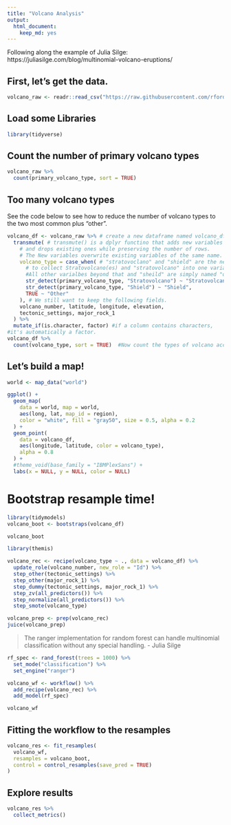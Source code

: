```yaml
---
title: "Volcano Analysis"
output: 
  html_document: 
    keep_md: yes
---
```


Following along the example of Julia Silge:
https://juliasilge.com/blog/multinomial-volcano-eruptions/ 

## First, let's get the data.
```r
volcano_raw <- readr::read_csv("https://raw.githubusercontent.com/rfordatascience/tidytuesday/master/data/2020/2020-05-12/volcano.csv")
```

## Load some Libraries
```r
library(tidyverse)
```

## Count the number of primary volcano types
```r
volcano_raw %>%
  count(primary_volcano_type, sort = TRUE)
```

## Too many volcano types

See the code below to see how to reduce the number of volcano types to the two most common plus "other". 

```r
volcano_df <- volcano_raw %>% # create a new dataframe named volcano_df
  transmute( # transmute() is a dplyr functino that adds new variables 
    # and drops existing ones while preserving the number of rows. 
    # The New variables overwrite existing variables of the same name.
    volcano_type = case_when( # "stratovoclano" and "shield" are the new variable names 
      # to collect Stratovolcano(es) and "stratovolcano" into one variable. 
      #All other varialbes beyond that and "sheild" are simply named "other". 
      str_detect(primary_volcano_type, "Stratovolcano") ~ "Stratovolcano",
      str_detect(primary_volcano_type, "Shield") ~ "Shield",
      TRUE ~ "Other"
    ), # We still want to keep the following fields. 
    volcano_number, latitude, longitude, elevation,
    tectonic_settings, major_rock_1
  ) %>% 
  mutate_if(is.character, factor) #if a column contains characters, 
#it's automatically a factor. 
volcano_df %>%
  count(volcano_type, sort = TRUE)  #Now count the types of volcano according to the new grouping
```

## Let's build a map!

```r
world <- map_data("world")

ggplot() +
  geom_map(
    data = world, map = world,
    aes(long, lat, map_id = region),
    color = "white", fill = "gray50", size = 0.5, alpha = 0.2
  ) +
  geom_point(
    data = volcano_df,
    aes(longitude, latitude, color = volcano_type),
    alpha = 0.8
  ) +
  #theme_void(base_family = "IBMPlexSans") +
  labs(x = NULL, y = NULL, color = NULL)
```


# Bootstrap resample time!

```r
library(tidymodels)
volcano_boot <- bootstraps(volcano_df)

volcano_boot
```


```r
library(themis)

volcano_rec <- recipe(volcano_type ~ ., data = volcano_df) %>%
  update_role(volcano_number, new_role = "Id") %>%
  step_other(tectonic_settings) %>%
  step_other(major_rock_1) %>%
  step_dummy(tectonic_settings, major_rock_1) %>%
  step_zv(all_predictors()) %>%
  step_normalize(all_predictors()) %>%
  step_smote(volcano_type)
```

```r
volcano_prep <- prep(volcano_rec)
juice(volcano_prep)
```

> The ranger implementation for random forest can handle multinomial classification without any special handling. - Julia Silge

```r
rf_spec <- rand_forest(trees = 1000) %>%
  set_mode("classification") %>%
  set_engine("ranger")

volcano_wf <- workflow() %>%
  add_recipe(volcano_rec) %>%
  add_model(rf_spec)

volcano_wf
```

## Fitting the workflow to the resamples

```r
volcano_res <- fit_resamples(
  volcano_wf,
  resamples = volcano_boot,
  control = control_resamples(save_pred = TRUE)
)
```

## Explore results

```r
volcano_res %>%
  collect_metrics()
```

